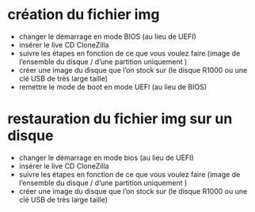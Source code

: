 # création du fichier img

- changer le démarrage en mode BIOS (au lieu de UEFI)
- insérer le live CD CloneZilla
- suivre les étapes en fonction de ce que vous voulez faire (image de l'ensemble du disque / d'une partition uniquement )
- créer une image du disque que l'on stock sur (le disque R1000 ou une clé USB de très large taille)
- remettre le mode de boot en mode UEFI (au lieu de BIOS)


# restauration du fichier img sur un disque
- changer le démarrage en mode bios (au lieu de UEFI)
- insérer le live CD CloneZilla
- suivre les étapes en fonction de ce que vous voulez faire (image de l'ensemble du disque / d'une partition uniquement )
- créer une image du disque que l'on stock sur (le disque R1000 ou une clé USB de très large taille)